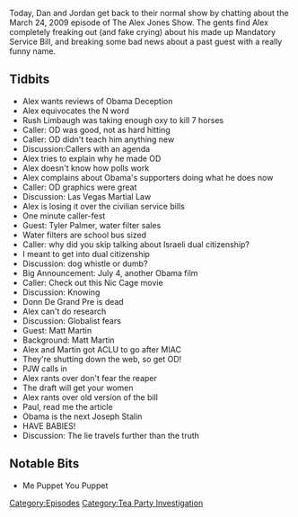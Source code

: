 {{Episode
    | title           = March 24, 2009
    | caption         = [https://knowledgefight.libsyn.com/knowledge-fight-march-24-2009 Listen to this episode on Libsyn]
    | episodeNumber   = 231
    | length          = 01:16:42
    | airDate         = November 26, 2018
    | coverageDate    = March 24, 2009
    | episodeType     = [[:Category:Tea Party Investigation|Tea Party Investigation]]
    | appearance      = [[Rush Limbaugh]], [[Tyler Palmer]], [[Donn De Grand Pre]], [[Matt Martin]], [[Paul Joseph Watson]]
    | previousEpisode = [[230E: Obama Deception, Part 5]]
    | nextEpisode     = [[232: Reverend Manning]]
}}

{{Stub}}

Today, Dan and Jordan get back to their normal show by chatting about the March 24, 2009 episode of The Alex Jones Show. The gents find Alex completely freaking out (and fake crying) about his made up Mandatory Service Bill, and breaking some bad news about a past guest with a really funny name.

==Tidbits==

*Alex wants reviews of Obama Deception
*Alex equivocates the N word
*Rush Limbaugh was taking enough oxy to kill 7 horses
*Caller: OD was good, not as hard hitting
*Caller: OD didn't teach him anything new
*Discussion:Callers with an agenda
*Alex tries to explain why he made OD
*Alex doesn't know how polls work
*Alex complains about Obama's supporters doing what he does now
*Caller: OD graphics were great
*Discussion: Las Vegas Martial Law
*Alex is losing it over the civilian service bills
*One minute caller-fest
*Guest: Tyler Palmer, water filter sales
*Water filters are school bus sized
*Caller: why did you skip talking about Israeli dual citizenship?
*I meant to get into dual citizenship
*Discussion: dog whistle or dumb?
*Big Announcement: July 4, another Obama film
*Caller: Check out this Nic Cage movie
*Discussion: Knowing
*Donn De Grand Pre is dead
*Alex can't do research
*Discussion: Globalist fears
*Guest: Matt Martin
*Background: Matt Martin
*Alex and Martin got ACLU to go after MIAC
*They're shutting down the web, so get OD!
*PJW calls in
*Alex rants over don't fear the reaper
*The draft will get your women
*Alex rants over old version of the bill
*Paul, read me the article
*Obama is the next Joseph Stalin
*HAVE BABIES!
*Discussion: The lie travels further than the truth

==Notable Bits==

*Me Puppet You Puppet

[[Category:Episodes]]
[[Category:Tea Party Investigation]]
